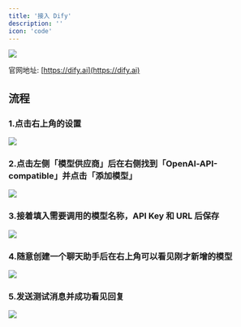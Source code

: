 ```yaml
---
title: '接入 Dify'
description: ''
icon: 'code'
---
```


<img src="/images/dify/dify-icon.jpg" />

官网地址: [https://dify.ai](https://dify.ai)

## 流程

### 1.点击右上角的设置

<img src="/images/dify/step-1.jpg" />

### 2.点击左侧「模型供应商」后在右侧找到「OpenAl-API-compatible」并点击「添加模型」

<img src="/images/dify/step-2.jpg" />

### 3.接着填入需要调用的模型名称，API Key 和 URL 后保存

<img src="/images/dify/step-3.jpg" />

### 4.随意创建一个聊天助手后在右上角可以看见刚才新增的模型

<img src="/images/dify/step-4.jpg" />

### 5.发送测试消息并成功看见回复

<img src="/images/dify/step-5.jpg" />